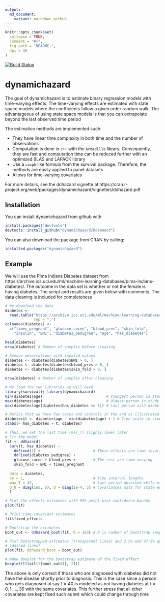 ```yaml
---
output:
  md_document:
    variant: markdown_github
---
```


```r
knitr::opts_chunk$set(
  collapse = TRUE,
  comment = "#>",
  fig.path = "README-",
  dpi = 36
)
```

[![Build Status](https://travis-ci.org/boennecd/dynamichazard.svg?branch=master,osx)](https://travis-ci.org/boennecd/dynamichazard)

# dynamichazard

The goal of dynamichazard is to estimate binary regression models with time-varying effects. The time-varying effects are estimated with state space models where the coefficients follow a given order random walk. The advantageous of using state space models is that you can extrapolate beyond the last observed time period  

The estimation methods are implemented such: 

* They have linear time complexity in both time and the number of observations
* Computation is done in `c++` with the `Armadillo` library. Consequently, they are fast and computation time can be reduced further with an optimized BLAS and LAPACK library
* Use a `coxph` like formula from the survival package. Therefore, the methods are easily applied to panel datasets
* Allows for time-varying covariates

For more details, see the ddhazard vignette at https://cran.r-project.org/web/packages/dynamichazard/vignettes/ddhazard.pdf

## Installation

You can install dynamichazard from github with:

```R
install.packages("devtools")
devtools::install_github("dynamichazard/boennecd")
```

You can also download the package from CRAN by calling:

```R
installed.packages("dynamichazard")
```

## Example

We will use the Pima Indians Diabetes dataset from https://archive.ics.uci.edu/ml/machine-learning-databases/pima-indians-diabetes/. The outcome in the data set is whether or not the female is having diabetes. The script and results are given below with comments. The data cleaning is included for completeness

```r
# We download the data
diabetes <-
  read.table("https://archive.ics.uci.edu/ml/machine-learning-databases/pima-indians-diabetes/pima-indians-diabetes.data",
             sep = ",")
colnames(diabetes) <-
  c("times_pregnant", "glucose_cocen", "blood_pres", "skin_fold",
    "insulin", "BMI", "diabetes_pedigree", "age", "has_diabetes")

head(diabetes)
nrow(diabetes) # Number of samples before cleaning

# Remove observations with invalid values
diabetes <- diabetes[diabetes$BMI > 0, ]
diabetes <- diabetes[diabetes$blood_pres > 0, ]
diabetes <- diabetes[diabetes$skin_fold > 0, ]

nrow(diabetes) # Number of samples after cleaning

# We load the two libraries we will need
library(survival); library(dynamichazard)
min(diabetes$age)                             # Youngest person in study
max(diabetes$age)                             # Oldest person in study
max(diabetes$age[diabetes$has_diabetes == 1]) # Last person with diabetes

# Notice that we have few cases and controls in the end as illustrated below
diabetes$t <- diabetes$age - min(diabetes$age) + 1 # Time scale in study
xtabs(~ has_diabetes + t, diabetes)

# Thus, we set the last time (max_T) slighly lower later
# Fit the model
fit <- ddhazard(
  Surv(t, has_diabetes) ~
    ddFixed(1) +                        # These effects are time invariant
    ddFixed(diabetes_pedigree) +
    glucose_cocen + blood_pres +        # The rest are time-varying
    skin_fold + BMI + times_pregnant
    ,
  data = diabetes,
  by = 1,                               # time interval lengths
  max_T = 42,                           # last period observed while estimating 
  Q_0 = diag(1e5, 5), Q = diag(1e-4, 5) # Covariances mats for state equation
  )

# Plot the effects estimates with 95% point-wise confidence bounds
plot(fit)

# Print time-invariant estimates
fit$fixed_effects

# Bootstrap the estimates
boot_out <- ddhazard_boot(fit, R = 1e3) # R is number of bootstrap samples

# Plot bootstrapped estimates (transparent lines) and 2.5% and 97.5% quantiles
# (dashed-lines)
plot(fit, ddhazard_boot = boot_out)

# Make boxplot for the bootstrap estimate of the fixed effect
boxplot(t(tail(t(boot_out$t), 2)))
```

The above is only correct if those who are diagnosed with diabetes did not have the disease shortly prior to diagnosis. This is the case since a person who gets diagnosed at say $t = 40$ is modeled as not having diabetes at $t = 0,1,...,39$ with the same covariates. This further stress that all other covariates are kept fixed such as `BMI` which could change through time
